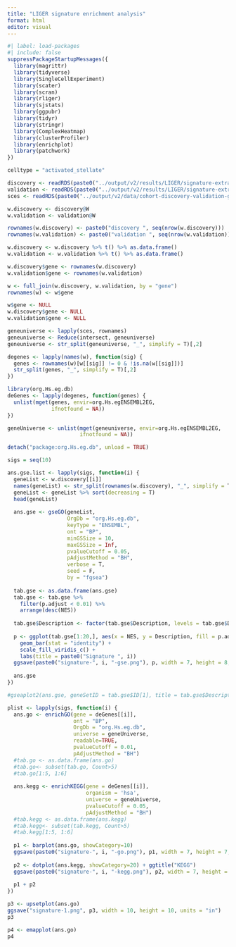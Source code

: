 ```yaml
---
title: "LIGER signature enrichment analysis"
format: html
editor: visual
---
```


```r
#| label: load-packages
#| include: false
suppressPackageStartupMessages({
  library(magrittr)
  library(tidyverse)
  library(SingleCellExperiment)
  library(scater)
  library(scran)
  library(rliger)
  library(sjstats)
  library(ggpubr)
  library(tidyr)
  library(stringr)
  library(ComplexHeatmap)
  library(clusterProfiler)
  library(enrichplot)
  library(patchwork)
})
```

```r
celltype = "activated_stellate"
```

```r
discovery <- readRDS(paste0("../output/v2/results/LIGER/signature-extraction/LIGER-object/", celltype, "/", celltype, "-liger-discovery.rds"))
validation <- readRDS(paste0("../output/v2/results/LIGER/signature-extraction/LIGER-object/", celltype, "/", celltype, "-liger-validation.rds"))
sces <- readRDS(paste0("../output/v2/data/cohort-discovery-validation-grouping/", celltype, "/scRNAseq-", celltype, "-scelist-discovery.rds"))
```

```r
w.discovery <- discovery@W
w.validation <- validation@W

rownames(w.discovery) <- paste0("discovery ", seq(nrow(w.discovery)))
rownames(w.validation) <- paste0("validation ", seq(nrow(w.validation)))
```

```r
w.discovery <- w.discovery %>% t() %>% as.data.frame()
w.validation <- w.validation %>% t() %>% as.data.frame()
```

```r
w.discovery$gene <- rownames(w.discovery)
w.validation$gene <- rownames(w.validation)

w <- full_join(w.discovery, w.validation, by = "gene")
rownames(w) <- w$gene

w$gene <- NULL
w.discovery$gene <- NULL
w.validation$gene <- NULL
```

```r
geneuniverse <- lapply(sces, rownames)
geneuniverse <- Reduce(intersect, geneuniverse)
geneuniverse <- str_split(geneuniverse, "_", simplify = T)[,2]
```

```r
degenes <- lapply(names(w), function(sig) {
  genes <- rownames(w)[w[[sig]] != 0 & !is.na(w[[sig]])]
  str_split(genes, "_", simplify = T)[,2]
})
```

```r
library(org.Hs.eg.db)
deGenes <- lapply(degenes, function(genes) {
  unlist(mget(genes, envir=org.Hs.egENSEMBL2EG,
              ifnotfound = NA))
})

geneUniverse <- unlist(mget(geneuniverse, envir=org.Hs.egENSEMBL2EG,
                       ifnotfound = NA))

detach("package:org.Hs.eg.db", unload = TRUE)
```

```r
sigs = seq(10)

ans.gse.list <- lapply(sigs, function(i) {
  geneList <- w.discovery[[i]]
  names(geneList) <- str_split(rownames(w.discovery), "_", simplify = T)[,2]
  geneList <- geneList %>% sort(decreasing = T)
  head(geneList)
  
  ans.gse <- gseGO(geneList,
                   OrgDb = "org.Hs.eg.db",
                   keyType = "ENSEMBL",
                   ont = "BP", 
                   minGSSize = 10,
                   maxGSSize = Inf,
                   pvalueCutoff = 0.05,
                   pAdjustMethod = "BH",
                   verbose = T,
                   seed = F,
                   by = "fgsea")
  
  tab.gse <- as.data.frame(ans.gse)
  tab.gse <- tab.gse %>%
    filter(p.adjust < 0.01) %>%
    arrange(desc(NES))
  
  tab.gse$Description <- factor(tab.gse$Description, levels = tab.gse$Description[order(tab.gse$NES)])
  
  p <- ggplot(tab.gse[1:20,], aes(x = NES, y = Description, fill = p.adjust)) + 
    geom_bar(stat = "identity") + 
    scale_fill_viridis_c() + 
    labs(title = paste0("Signature ", i))
  ggsave(paste0("signature-", i, "-gse.png"), p, width = 7, height = 8, units = "in")
  
  ans.gse
})

#gseaplot2(ans.gse, geneSetID = tab.gse$ID[1], title = tab.gse$Description[1])
```

```r
plist <- lapply(sigs, function(i) {
  ans.go <- enrichGO(gene = deGenes[[i]], 
                     ont = "BP",
                     OrgDb = "org.Hs.eg.db",
                     universe = geneUniverse,
                     readable=TRUE,
                     pvalueCutoff = 0.01,
                     pAdjustMethod = "BH")
  #tab.go <- as.data.frame(ans.go)
  #tab.go<- subset(tab.go, Count>5)
  #tab.go[1:5, 1:6]
  
  ans.kegg <- enrichKEGG(gene = deGenes[[i]],
                         organism = 'hsa',
                         universe = geneUniverse,
                         pvalueCutoff = 0.05,
                         pAdjustMethod = "BH")
  #tab.kegg <- as.data.frame(ans.kegg)
  #tab.kegg<- subset(tab.kegg, Count>5)
  #tab.kegg[1:5, 1:6]
  
  p1 <- barplot(ans.go, showCategory=10)
  ggsave(paste0("signature-", i, "-go.png"), p1, width = 7, height = 7, units = "in")
  
  p2 <- dotplot(ans.kegg, showCategory=20) + ggtitle("KEGG")
  ggsave(paste0("signature-", i, "-kegg.png"), p2, width = 7, height = 8, units = "in")
  
  p1 + p2
})

```

```r
p3 <- upsetplot(ans.go)
ggsave("signature-1.png", p3, width = 10, height = 10, units = "in")
p3
```

```r
p4 <- emapplot(ans.go)
p4
```
